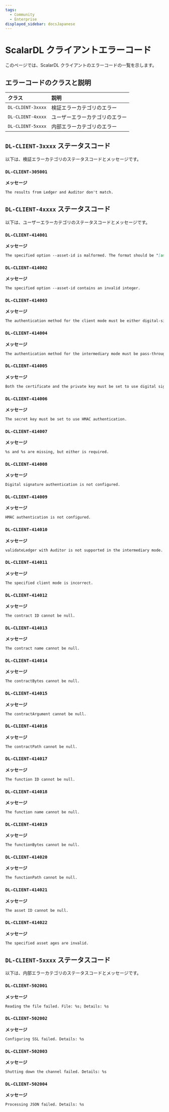 ```yaml
---
tags:
  - Community
  - Enterprise
displayed_sidebar: docsJapanese
---
```


# ScalarDL クライアントエラーコード


<TranslationBanner />

このページでは、ScalarDL クライアントのエラーコードの一覧を示します。

## エラーコードのクラスと説明
	
| クラス             | 説明                       |
|:------------------|:--------------------------|
| `DL-CLIENT-3xxxx` | 検証エラーカテゴリのエラー    |
| `DL-CLIENT-4xxxx` | ユーザーエラーカテゴリのエラー |
| `DL-CLIENT-5xxxx` | 内部エラーカテゴリのエラー    |

## `DL-CLIENT-3xxxx` ステータスコード

以下は、検証エラーカテゴリのステータスコードとメッセージです。

### `DL-CLIENT-305001`

**メッセージ**

```markdown
The results from Ledger and Auditor don't match.
```

## `DL-CLIENT-4xxxx` ステータスコード

以下は、ユーザーエラーカテゴリのステータスコードとメッセージです。

### `DL-CLIENT-414001`

**メッセージ**

```markdown
The specified option --asset-id is malformed. The format should be "[assetId]" or "[assetId],[startAge],[endAge]".
```

### `DL-CLIENT-414002`

**メッセージ**

```markdown
The specified option --asset-id contains an invalid integer.
```

### `DL-CLIENT-414003`

**メッセージ**

```markdown
The authentication method for the client mode must be either digital-signature or hmac.
```

### `DL-CLIENT-414004`

**メッセージ**

```markdown
The authentication method for the intermediary mode must be pass-through.
```

### `DL-CLIENT-414005`

**メッセージ**

```markdown
Both the certificate and the private key must be set to use digital signature.
```

### `DL-CLIENT-414006`

**メッセージ**

```markdown
The secret key must be set to use HMAC authentication.
```

### `DL-CLIENT-414007`

**メッセージ**

```markdown
%s and %s are missing, but either is required.
```

### `DL-CLIENT-414008`

**メッセージ**

```markdown
Digital signature authentication is not configured.
```

### `DL-CLIENT-414009`

**メッセージ**

```markdown
HMAC authentication is not configured.
```

### `DL-CLIENT-414010`

**メッセージ**

```markdown
validateLedger with Auditor is not supported in the intermediary mode. Please execute the ValidateLedger contract to validate assets.
```

### `DL-CLIENT-414011`

**メッセージ**

```markdown
The specified client mode is incorrect.
```

### `DL-CLIENT-414012`

**メッセージ**

```markdown
The contract ID cannot be null.
```

### `DL-CLIENT-414013`

**メッセージ**

```markdown
The contract name cannot be null.
```

### `DL-CLIENT-414014`

**メッセージ**

```markdown
The contractBytes cannot be null.
```

### `DL-CLIENT-414015`

**メッセージ**

```markdown
The contractArgument cannot be null.
```

### `DL-CLIENT-414016`

**メッセージ**

```markdown
The contractPath cannot be null.
```

### `DL-CLIENT-414017`

**メッセージ**

```markdown
The function ID cannot be null.
```

### `DL-CLIENT-414018`

**メッセージ**

```markdown
The function name cannot be null.
```

### `DL-CLIENT-414019`

**メッセージ**

```markdown
The functionBytes cannot be null.
```

### `DL-CLIENT-414020`

**メッセージ**

```markdown
The functionPath cannot be null.
```

### `DL-CLIENT-414021`

**メッセージ**

```markdown
The asset ID cannot be null.
```

### `DL-CLIENT-414022`

**メッセージ**

```markdown
The specified asset ages are invalid.
```

## `DL-CLIENT-5xxxx` ステータスコード

以下は、内部エラーカテゴリのステータスコードとメッセージです。

### `DL-CLIENT-502001`

**メッセージ**

```markdown
Reading the file failed. File: %s; Details: %s
```

### `DL-CLIENT-502002`

**メッセージ**

```markdown
Configuring SSL failed. Details: %s
```

### `DL-CLIENT-502003`

**メッセージ**

```markdown
Shutting down the channel failed. Details: %s
```

### `DL-CLIENT-502004`

**メッセージ**

```markdown
Processing JSON failed. Details: %s
```
